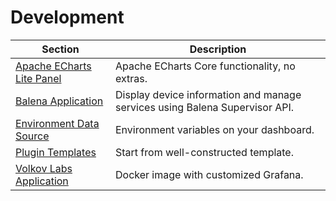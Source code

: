 # Development

| Section                                                 | Description                                                                 |
| ------------------------------------------------------- | --------------------------------------------------------------------------- |
| [Apache ECharts Lite Panel](../volkovlabs-echarts-lite) | Apache ECharts Core functionality, no extras.                               |
| [Balena Application](../volkovlabs-balena-app)          | Display device information and manage services using Balena Supervisor API. |
| [Environment Data Source](../volkovlabs-env-datasource) | Environment variables on your dashboard.                                    |
| [Plugin Templates](../templates)                        | Start from well-constructed template.                                       |
| [Volkov Labs Application](../volkovlabs-form-panel)     | Docker image with customized Grafana.                                       |
